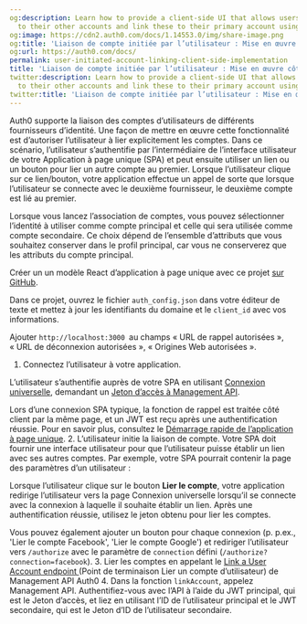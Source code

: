 ```yaml
---
og:description: Learn how to provide a client-side UI that allows users to authenticate
  to their other accounts and link these to their primary account using a SPA.
og:image: https://cdn2.auth0.com/docs/1.14553.0/img/share-image.png
og:title: 'Liaison de compte initiée par l’utilisateur : Mise en œuvre côté client'
og:url: https://auth0.com/docs/
permalink: user-initiated-account-linking-client-side-implementation
title: 'Liaison de compte initiée par l’utilisateur : Mise en œuvre côté client'
twitter:description: Learn how to provide a client-side UI that allows users to authenticate
  to their other accounts and link these to their primary account using a SPA.
twitter:title: 'Liaison de compte initiée par l’utilisateur : Mise en œuvre côté client'
---
```


Auth0 supporte la liaison des comptes d’utilisateurs de différents fournisseurs d’identité. Une façon de mettre en œuvre cette fonctionnalité est d’autoriser l’utilisateur à lier explicitement les comptes. Dans ce scénario, l’utilisateur s’authentifie par l’intermédiaire de l’interface utilisateur de votre Application à page unique (SPA) et peut ensuite utiliser un lien ou un bouton pour lier un autre compte au premier. Lorsque l’utilisateur clique sur ce lien/bouton, votre application effectue un appel de sorte que lorsque l’utilisateur se connecte avec le deuxième fournisseur, le deuxième compte est lié au premier.

Lorsque vous lancez l’association de comptes, vous pouvez sélectionner l’identité à utiliser comme compte principal et celle qui sera utilisée comme compte secondaire. Ce choix dépend de l’ensemble d’attributs que vous souhaitez conserver dans le profil principal, car vous ne conserverez que les attributs du compte principal.

Créer un un modèle React d’application à page unique avec ce projet [sur GitHub](https://github.com/auth0-samples/auth0-link-accounts-sample/tree/master/SPA).

Dans ce projet, ouvrez le fichier `auth_config.json` dans votre éditeur de texte et mettez à jour les identifiants du domaine et le `client_id` avec vos informations.

Ajouter `http://localhost:3000 `au champs « URL de rappel autorisées », « URL de déconnexion autorisées », « Origines Web autorisées ».

1. Connectez l’utilisateur à votre application.

L’utilisateur s’authentifie auprès de votre SPA en utilisant [Connexion universelle](/login/universal-login), demandant un [Jeton d’accès à Management API](/api/management/v2/get-access-tokens-for-spas).

Lors d’une connexion SPA typique, la fonction de rappel est traitée côté client par la même page, et un JWT est reçu après une authentification réussie. Pour en savoir plus, consultez le [Démarrage rapide de l’application à page unique](/quickstart/spa).
2. L’utilisateur initie la liaison de compte. Votre SPA doit fournir une interface utilisateur pour que l’utilisateur puisse établir un lien avec ses autres comptes. Par exemple, votre SPA pourrait contenir la page des paramètres d’un utilisateur :

Lorsque l’utilisateur clique sur le bouton **Lier le compte**, votre application redirige l’utilisateur vers la page Connexion universelle lorsqu’il se connecte avec la connexion à laquelle il souhaite établir un lien. Après une authentification réussie, utilisez le jeton obtenu pour lier les comptes.

Vous pouvez également ajouter un bouton pour chaque connexion (p. p.ex., 'Lier le compte Facebook', 'Lier le compte Google') et rediriger l’utilisateur vers `/authorize` avec le paramètre de `connection` défini (`/authorize?connection=facebook`).
3. Lier les comptes en appelant le [Link a User Account endpoint ](/api/v2#!/Users/post_identities) (Point de terminaison Lier un compte d’utilisateur) de Management API Auth0
4. Dans la fonction `linkAccount`, appelez Management API. Authentifiez-vous avec l’API à l’aide du JWT principal, qui est le Jeton d’accès, et liez en utilisant l’ID de l’utilisateur principal et le JWT secondaire, qui est le Jeton d’ID de l’utilisateur secondaire.